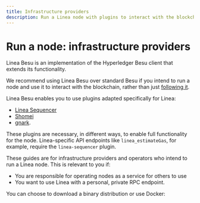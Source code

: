 ```yaml
---
title: Infrastructure providers
description: Run a Linea node with plugins to interact with the blockchain.
---
```



# Run a node: infrastructure providers

Linea Besu is an implementation of the Hyperledger Besu client that extends its functionality. 

We recommend using Linea Besu over standard Besu if you intend to run a node and use it to interact with the blockchain, rather than just [following it](../follower/index.mdx). 

Linea Besu enables you to use plugins adapted specifically for Linea:
- [Linea Sequencer](https://github.com/Consensys/linea-sequencer)
- [Shomei](https://github.com/Consensys/shomei)
- [gnark](https://github.com/Consensys/gnark).

These plugins are necessary, in different ways, to enable full functionality for the node. Linea-specific API endpoints like `linea_estimateGas`, for example, require the `linea-sequencer` plugin.

These guides are for infrastructure providers and operators who intend to run a Linea node. This is 
relevant to you if:
- You are responsible for operating nodes as a service for others to use
- You want to use Linea with a personal, private RPC endpoint. 

You can choose to download a binary distribution or use Docker:

<DocCardList />